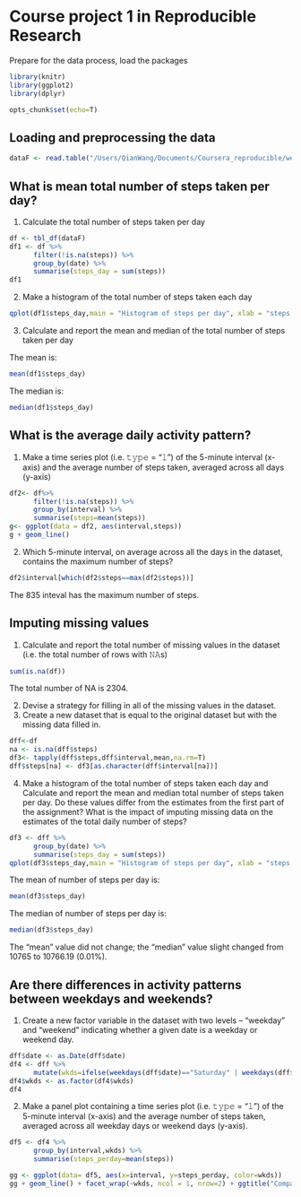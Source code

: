 # Course project 1 in Reproducible Research
Prepare for the data process, load the packages

```r
library(knitr)
library(ggplot2)
library(dplyr)
```

```r
opts_chunk$set(echo=T)
```

## Loading and preprocessing the data

```r
dataF <- read.table("/Users/QianWang/Documents/Coursera_reproducible/week2/activity.csv", header=TRUE, sep=",")
```

## What is mean total number of steps taken per day?
1. Calculate the total number of steps taken per day
```r
df <- tbl_df(dataF)
df1 <- df %>%
      filter(!is.na(steps)) %>%
      group_by(date) %>%
      summarise(steps_day = sum(steps))
df1
```

2. Make a histogram of the total number of steps taken each day

```r
qplot(df1$steps_day,main = "Histogram of steps per day", xlab = "steps per day", ylab = "frequency")
```

3. Calculate and report the mean and median of the total number of steps taken per day

The mean is:
```r
mean(df1$steps_day)
```
The median is:
```r
median(df1$steps_day)
```

## What is the average daily activity pattern?

1. Make a time series plot (i.e. 𝚝𝚢𝚙𝚎 = "𝚕") of the 5-minute interval (x-axis) and the average number of steps taken, averaged across all days (y-axis)

```r
df2<- df%>%
      filter(!is.na(steps)) %>%
      group_by(interval) %>%
      summarise(steps=mean(steps))
g<- ggplot(data = df2, aes(interval,steps)) 
g + geom_line()
```

2. Which 5-minute interval, on average across all the days in the dataset, contains the maximum number of steps?

```r
df2$interval[which(df2$steps==max(df2$steps))]
```
The 835 inteval has the maximum number of steps.

## Imputing missing values
1. Calculate and report the total number of missing values in the dataset (i.e. the total number of rows with 𝙽𝙰s)

```r
sum(is.na(df))
```
The total number of NA is 2304.

2. Devise a strategy for filling in all of the missing values in the dataset.
3. Create a new dataset that is equal to the original dataset but with the missing data filled in.

```r
dff<-df
na <- is.na(dff$steps)
df3<- tapply(dff$steps,dff$interval,mean,na.rm=T)
dff$steps[na] <- df3[as.character(dff$interval[na])]
```

4. Make a histogram of the total number of steps taken each day and Calculate and report the mean and median total number of steps taken per day.
Do these values differ from the estimates from the first part of the assignment? 
What is the impact of imputing missing data on the estimates of the total daily number of steps?

```r
df3 <- dff %>%
      group_by(date) %>%
      summarise(steps_day = sum(steps))
qplot(df3$steps_day,main = "Histogram of steps per day", xlab = "steps per day", ylab = "frequency")
```
The mean of number of steps per day is:
```r
mean(df3$steps_day)
```
The median of number of steps per day is:
```r
median(df3$steps_day)
```

The "mean" value did not change; the "median" value slight changed from 10765 to 10766.19 (0.01%).

## Are there differences in activity patterns between weekdays and weekends?

1. Create a new factor variable in the dataset with two levels – “weekday” and “weekend” indicating whether a given date is a weekday or weekend day.

```r
dff$date <- as.Date(dff$date)
df4 <- dff %>%
      mutate(wkds=ifelse(weekdays(dff$date)=="Saturday" | weekdays(dff$date)=="Sunday","weekend","weekday"))
df4$wkds <- as.factor(df4$wkds)
df4
```

2. Make a panel plot containing a time series plot (i.e. 𝚝𝚢𝚙𝚎 = "𝚕") of the 5-minute interval (x-axis) and the average number of steps taken, averaged across all weekday days or weekend days (y-axis).

```r

df5 <- df4 %>%
      group_by(interval,wkds) %>%
      summarise(steps_perday=mean(steps))

gg <- ggplot(data= df5, aes(x=interval, y=steps_perday, color=wkds))
gg + geom_line() + facet_wrap(~wkds, ncol = 1, nrow=2) + ggtitle("Comparison of average steps between weekdays and weekends")
```











